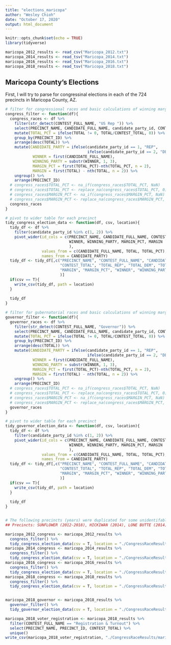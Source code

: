 ```yaml
---
title: "elections_maricopa"
author: "Wesley Chioh"
date: "October 17, 2020"
output: html_document
---
```


```r
knitr::opts_chunk$set(echo = TRUE)
library(tidyverse)

maricopa_2012_results <- read_csv("Maricopa_2012.txt")
maricopa_2014_results <- read_tsv("Maricopa_2014.txt")
maricopa_2016_results <- read_tsv("Maricopa_2016.txt")
maricopa_2018_results <- read_tsv("Maricopa_2018.txt")
```

## Maricopa County's Elections

First, I will try to parse for congressinal elections in each of the 724 precincts in Maricopa County, AZ. 

```r
# filter for congressional races and basic calculations of winning margins
congress_filter <- function(df){
  congress_races <- df %>%
    filter(str_detect(CONTEST_FULL_NAME, "US Rep ")) %>%
    select(PRECINCT_NAME, CANDIDATE_FULL_NAME, candidate_party_id, CONTEST_FULL_NAME, TOTAL, PRECINCT_ID, CONTEST_TOTAL) %>%
    mutate(TOTAL_PCT = ifelse(TOTAL != 0, TOTAL/CONTEST_TOTAL, 0)) %>%
    group_by(PRECINCT_ID) %>%
    arrange(desc(TOTAL)) %>%
    mutate(CANDIDATE_PARTY = ifelse(candidate_party_id == 1, "REP",
                                    ifelse(candidate_party_id == 2, "DEM", "OTHERS")), 
            WINNER = first(CANDIDATE_FULL_NAME),
            WINNING_PARTY = substr(WINNER, 1, 3),
            MARGIN_PCT = first(TOTAL_PCT)-nth(TOTAL_PCT, n = 2),
            MARGIN = first(TOTAL) - nth(TOTAL, n = 2)) %>%
    ungroup() %>%
    arrange(PRECINCT_ID)
  # congress_races$TOTAL_PCT <- na_if(congress_races$TOTAL_PCT, NaN)
  # congress_races$TOTAL_PCT <- replace_na(congress_races$TOTAL_PCT, 0)
  # congress_races$MARGIN_PCT <- na_if(congress_races$MARGIN_PCT, NaN)
  # congress_races$MARGIN_PCT <- replace_na(congress_races$MARGIN_PCT, 0)
  congress_races
}

# pivot to wider table for each precinct
tidy_congress_election_data <- function(df, csv, location){
  tidy_df <- df %>%
    filter(candidate_party_id %in% c(1, 2)) %>%
    pivot_wider(id_cols = c(PRECINCT_NAME, CANDIDATE_FULL_NAME, CONTEST_FULL_NAME, CONTEST_TOTAL,
                            WINNER, WINNING_PARTY, MARGIN_PCT, MARGIN
                            ), 
                values_from = c(CANDIDATE_FULL_NAME, TOTAL, TOTAL_PCT), 
                names_from = CANDIDATE_PARTY)
  tidy_df <- tidy_df[,c("PRECINCT_NAME", "CONTEST_FULL_NAME", "CANDIDATE_FULL_NAME_REP", "CANDIDATE_FULL_NAME_DEM", 
                        "CONTEST_TOTAL", "TOTAL_REP", "TOTAL_DEM", "TOTAL_PCT_REP", "TOTAL_PCT_DEM", 
                        "MARGIN", "MARGIN_PCT", "WINNER", "WINNING_PARTY"
                        )]
  if(csv == T){
    write_csv(tidy_df, path = location)
  }
    
  tidy_df
}

# filter for gubernatorial races and basic calculations of winning margins
governor_filter <- function(df){
  governor_races <- df %>%
    filter(str_detect(CONTEST_FULL_NAME, "Governor")) %>%
    select(PRECINCT_NAME, CANDIDATE_FULL_NAME, candidate_party_id, CONTEST_FULL_NAME, TOTAL, PRECINCT_ID, CONTEST_TOTAL) %>%
    mutate(TOTAL_PCT = ifelse(TOTAL != 0, TOTAL/CONTEST_TOTAL, 0)) %>%
    group_by(PRECINCT_ID) %>%
    arrange(desc(TOTAL)) %>%
    mutate(CANDIDATE_PARTY = ifelse(candidate_party_id == 1, "REP",
                                    ifelse(candidate_party_id == 2, "DEM", "OTHERS")), 
            WINNER = first(CANDIDATE_FULL_NAME),
            WINNING_PARTY = substr(WINNER, 1, 3),
            MARGIN_PCT = first(TOTAL_PCT)-nth(TOTAL_PCT, n = 2),
            MARGIN = first(TOTAL) - nth(TOTAL, n = 2)) %>%
    ungroup() %>%
    arrange(PRECINCT_ID)
  # congress_races$TOTAL_PCT <- na_if(congress_races$TOTAL_PCT, NaN)
  # congress_races$TOTAL_PCT <- replace_na(congress_races$TOTAL_PCT, 0)
  # congress_races$MARGIN_PCT <- na_if(congress_races$MARGIN_PCT, NaN)
  # congress_races$MARGIN_PCT <- replace_na(congress_races$MARGIN_PCT, 0)
  governor_races
}

# pivot to wider table for each precinct
tidy_governor_election_data <- function(df, csv, location){
  tidy_df <- df %>%
    filter(candidate_party_id %in% c(1, 2)) %>%
    pivot_wider(id_cols = c(PRECINCT_NAME, CANDIDATE_FULL_NAME, CONTEST_FULL_NAME, CONTEST_TOTAL,
                            WINNER, WINNING_PARTY, MARGIN_PCT, MARGIN
                            ), 
                values_from = c(CANDIDATE_FULL_NAME, TOTAL, TOTAL_PCT), 
                names_from = CANDIDATE_PARTY)
  tidy_df <- tidy_df[,c("PRECINCT_NAME", "CONTEST_FULL_NAME", "CANDIDATE_FULL_NAME_REP", "CANDIDATE_FULL_NAME_DEM", 
                        "CONTEST_TOTAL", "TOTAL_REP", "TOTAL_DEM", "TOTAL_PCT_REP", "TOTAL_PCT_DEM", 
                        "MARGIN", "MARGIN_PCT", "WINNER", "WINNING_PARTY"
                        )]
  if(csv == T){
    write_csv(tidy_df, path = location)
  }
    
  tidy_df
}


# The following precincts (years) were duplicated for some unidentifable reason. They will have to be corrected manually
## Precincts: SUNFLOWER (2012-2018), HICKIWAN (2014), LONE BUTTE (2014), TORTILLA FLAT (2014)

maricopa_2012_congress <- maricopa_2012_results %>%
  congress_filter() %>%
  tidy_congress_election_data(csv = T, location = "./CongressRaceResults/maricopa_2012.csv")
maricopa_2014_congress <- maricopa_2014_results %>%
  congress_filter() %>%
  tidy_congress_election_data(csv = T, location = "./CongressRaceResults/maricopa_2014.csv")
maricopa_2016_congress <- maricopa_2016_results %>%
  congress_filter() %>%
  tidy_congress_election_data(csv = T, location = "./CongressRaceResults/maricopa_2016.csv")
maricopa_2018_congress <- maricopa_2018_results %>%
  congress_filter() %>%
  tidy_congress_election_data(csv = T, location = "./CongressRaceResults/maricopa_2018.csv")


maricopa_2018_governor <- maricopa_2018_results %>%
  governor_filter() %>%
  tidy_governor_election_data(csv = T, location = "./CongressRaceResults/maricopa_2018_governor.csv")

maricopa_2018_voter_registration <- maricopa_2018_results %>%
  filter(CONTEST_FULL_NAME == "Registration & Turnout") %>%
  select(PRECINCT_NAME, PRECINCT_ID, CONTEST_TOTAL) %>%
  unique()
write_csv(maricopa_2018_voter_registration, "./CongressRaceResults/maricopa_2018_voter_registration.csv")

```
